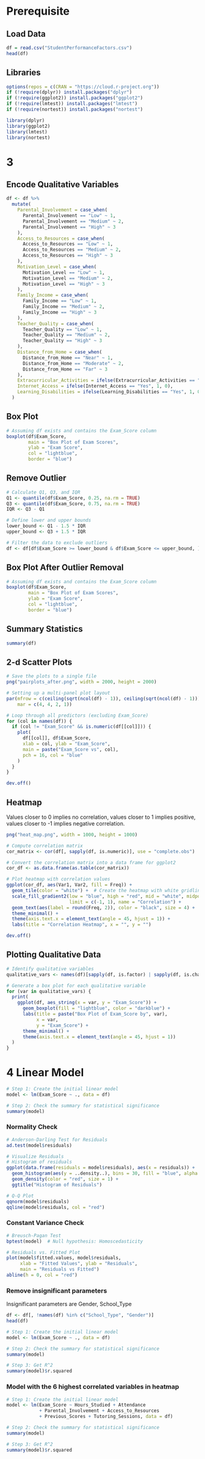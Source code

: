 # Prerequisite
## Load Data
```r
df = read.csv("StudentPerformanceFactors.csv")
head(df)
```

## Libraries
```r
options(repos = c(CRAN = "https://cloud.r-project.org"))
if (!require(dplyr)) install.packages("dplyr")
if (!require(ggplot2)) install.packages("ggplot2")
if (!require(lmtest)) install.packages("lmtest")
if (!require(nortest)) install.packages("nortest")

library(dplyr)
library(ggplot2)
library(lmtest)
library(nortest)
```

# 3
## Encode Qualitative Variables
```r
df <- df %>%
  mutate(
    Parental_Involvement = case_when(
      Parental_Involvement == "Low" ~ 1,
      Parental_Involvement == "Medium" ~ 2,
      Parental_Involvement == "High" ~ 3
    ),
    Access_to_Resources = case_when(
      Access_to_Resources == "Low" ~ 1,
      Access_to_Resources == "Medium" ~ 2,
      Access_to_Resources == "High" ~ 3
    ),
    Motivation_Level = case_when(
      Motivation_Level == "Low" ~ 1,
      Motivation_Level == "Medium" ~ 2,
      Motivation_Level == "High" ~ 3
    ),
    Family_Income = case_when(
      Family_Income == "Low" ~ 1,
      Family_Income == "Medium" ~ 2,
      Family_Income == "High" ~ 3
    ),
    Teacher_Quality = case_when(
      Teacher_Quality == "Low" ~ 1,
      Teacher_Quality == "Medium" ~ 2,
      Teacher_Quality == "High" ~ 3
    ),
    Distance_from_Home = case_when(
      Distance_from_Home == "Near" ~ 1,
      Distance_from_Home == "Moderate" ~ 2,
      Distance_from_Home == "Far" ~ 3
    ),
    Extracurricular_Activities = ifelse(Extracurricular_Activities == "Yes", 1, 0),
    Internet_Access = ifelse(Internet_Access == "Yes", 1, 0),
    Learning_Disabilities = ifelse(Learning_Disabilities == "Yes", 1, 0)
  )
```

## Box Plot
```r
# Assuming df exists and contains the Exam_Score column
boxplot(df$Exam_Score,
        main = "Box Plot of Exam Scores",
        ylab = "Exam Score",
        col = "lightblue",
        border = "blue")
```

## Remove Outlier
```r
# Calculate Q1, Q3, and IQR
Q1 <- quantile(df$Exam_Score, 0.25, na.rm = TRUE)
Q3 <- quantile(df$Exam_Score, 0.75, na.rm = TRUE)
IQR <- Q3 - Q1

# Define lower and upper bounds
lower_bound <- Q1 - 1.5 * IQR
upper_bound <- Q3 + 1.5 * IQR

# Filter the data to exclude outliers
df <- df[df$Exam_Score >= lower_bound & df$Exam_Score <= upper_bound, ]
```

## Box Plot After Outlier Removal
```r
# Assuming df exists and contains the Exam_Score column
boxplot(df$Exam_Score,
        main = "Box Plot of Exam Scores",
        ylab = "Exam Score",
        col = "lightblue",
        border = "blue")
```

## Summary Statistics
```r
summary(df)
```

## 2-d Scatter Plots
```r
# Save the plots to a single file
png("pairplots_after.png", width = 2000, height = 2000)

# Setting up a multi-panel plot layout
par(mfrow = c(ceiling(sqrt(ncol(df) - 1)), ceiling(sqrt(ncol(df) - 1))),
    mar = c(4, 4, 2, 1))

# Loop through all predictors (excluding Exam_Score)
for (col in names(df)) {
  if (col != "Exam_Score" && is.numeric(df[[col]])) {
    plot(
      df[[col]], df$Exam_Score,
      xlab = col, ylab = "Exam_Score",
      main = paste("Exam_Score vs", col),
      pch = 16, col = "blue"
    )
  }
}

dev.off()
```

## Heatmap
Values closer to 0 implies no correlation, values closer to 1 implies positive, values closer to -1 implies negative correlation.

```r
png("heat_map.png", width = 1000, height = 1000)

# Compute correlation matrix
cor_matrix <- cor(df[, sapply(df, is.numeric)], use = "complete.obs")

# Convert the correlation matrix into a data frame for ggplot2
cor_df <- as.data.frame(as.table(cor_matrix))

# Plot heatmap with correlation values
ggplot(cor_df, aes(Var1, Var2, fill = Freq)) +
  geom_tile(color = "white") +  # Create the heatmap with white gridlines
  scale_fill_gradient2(low = "blue", high = "red", mid = "white", midpoint = 0,
                       limit = c(-1, 1), name = "Correlation") +
  geom_text(aes(label = round(Freq, 2)), color = "black", size = 4) +
  theme_minimal() +
  theme(axis.text.x = element_text(angle = 45, hjust = 1)) +
  labs(title = "Correlation Heatmap", x = "", y = "")

dev.off()
```

## Plotting Qualitative Data
```r
# Identify qualitative variables
qualitative_vars <- names(df)[sapply(df, is.factor) | sapply(df, is.character)]

# Generate a box plot for each qualitative variable
for (var in qualitative_vars) {
  print(
    ggplot(df, aes_string(x = var, y = "Exam_Score")) +
      geom_boxplot(fill = "lightblue", color = "darkblue") +
      labs(title = paste("Box Plot of Exam_Score by", var),
           x = var,
           y = "Exam_Score") +
      theme_minimal() +
      theme(axis.text.x = element_text(angle = 45, hjust = 1))
  )
}
```

# 4 Linear Model
```r
# Step 1: Create the initial linear model
model <- lm(Exam_Score ~ ., data = df)

# Step 2: Check the summary for statistical significance
summary(model)
```

### Normality Check
```r
# Anderson-Darling Test for Residuals
ad.test(model$residuals)

# Visualize Residuals
# Histogram of residuals
ggplot(data.frame(residuals = model$residuals), aes(x = residuals)) +
  geom_histogram(aes(y = ..density..), bins = 30, fill = "blue", alpha = 0.5) +
  geom_density(color = "red", size = 1) +
  ggtitle("Histogram of Residuals")

# Q-Q Plot
qqnorm(model$residuals)
qqline(model$residuals, col = "red")
```

### Constant Variance Check
```r
# Breusch-Pagan Test
bptest(model)  # Null hypothesis: Homoscedasticity

# Residuals vs. Fitted Plot
plot(model$fitted.values, model$residuals,
     xlab = "Fitted Values", ylab = "Residuals",
     main = "Residuals vs Fitted")
abline(h = 0, col = "red")
```

### Remove insignificant parameters
Insignificant parameters are Gender, School_Type

```r
df <- df[, !names(df) %in% c("School_Type", "Gender")]
head(df)
```

```r
# Step 1: Create the initial linear model
model <- lm(Exam_Score ~ ., data = df)

# Step 2: Check the summary for statistical significance
summary(model)

# Step 3: Get R^2
summary(model)$r.squared
```

### Model with the 6 highest correlated variables in heatmap
```r
# Step 1: Create the initial linear model
model <- lm(Exam_Score ~ Hours_Studied + Attendance
            + Parental_Involvement + Access_to_Resources
            + Previous_Scores + Tutoring_Sessions, data = df)

# Step 2: Check the summary for statistical significance
summary(model)

# Step 3: Get R^2
summary(model)$r.squared
```